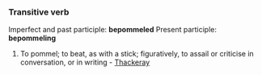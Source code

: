 ===Transitive verb===
Imperfect and past participle: '''bepommeled'''
Present participle: '''bepommeling'''
#To pommel; to beat, as with a stick; figuratively, to assail or criticise in conversation, or in writing - [[Thackeray]]